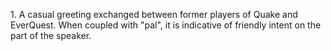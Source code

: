 1. A casual greeting exchanged between former players of Quake and EverQuest. When coupled with "pal", it is indicative of friendly intent on the part of the speaker.

{{rfc}}
